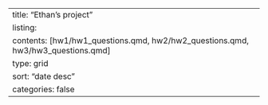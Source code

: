 ---
title: "Ethan's project"
listing:
  contents: [hw1/hw1_questions.qmd, hw2/hw2_questions.qmd, hw3/hw3_questions.qmd]
  type: grid
  sort: "date desc"
  categories: false
---